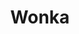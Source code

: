 ---
title: Wonka
description: Based on the extraordinary character at the center of Charlie and the Chocolate Factory, Roald Dahl’s most iconic children’s book, “Wonka” tells the wondrous story of how the world’s greatest inventor, magician and chocolate-maker became the beloved Willy Wonka we know today.
rating: PG
genre:
  - Fantasy
  - Children
  - Family
length: 1h 35m
cast:
  - Chris Pine
  - Ariana DeBose
  - Alan Tudyk
showtimes:
  - Jan 19th
  - Jan 20th
  - Jan 21th - 2pm Matinee
poster: ./images/outrun.jpg
trailer: https://www.youtube.com/watch?v=otNh9bTjXWg
socialImage: ./images/outrun.jpg
reelAlternative: true
---